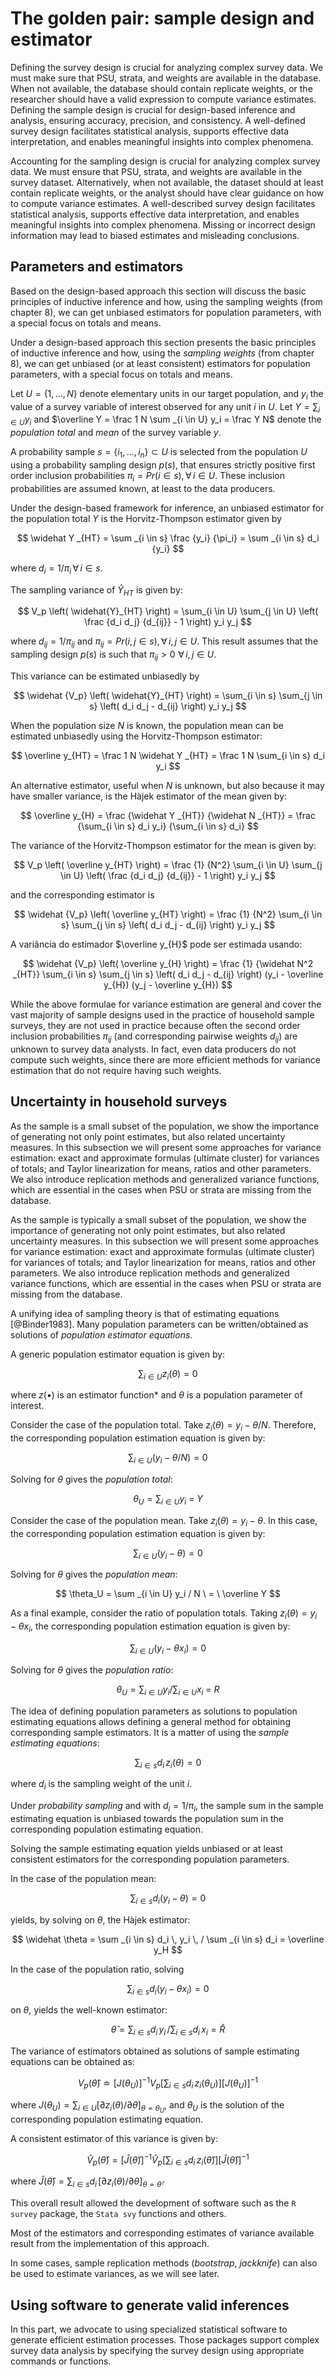 # The golden pair: sample design and estimator

Defining the survey design is crucial for analyzing complex survey data. We must make sure that PSU, strata, and weights are available in the database. When not available, the database should contain replicate weights, or the researcher should have a valid expression to compute variance estimates. Defining the sample design is crucial for design-based inference and analysis, ensuring accuracy, precision, and consistency. A well-defined survey design facilitates statistical analysis, supports effective data interpretation, and enables meaningful insights into complex phenomena.

Accounting for the sampling design is crucial for analyzing complex survey data. We must ensure that PSU, strata, and weights are available in the survey dataset. Alternatively, when not available, the dataset should at least contain replicate weights, or the analyst should have clear guidance on how to compute variance estimates. A well-described survey design facilitates statistical analysis, supports effective data interpretation, and enables meaningful insights into complex phenomena. Missing or incorrect design information may lead to biased estimates and misleading conclusions.

## Parameters and estimators

Based on the design-based approach this section will discuss the basic principles of inductive inference and how, using the sampling weights (from chapter 8), we can get unbiased estimators for population parameters, with a special focus on totals and means. 

Under a design-based approach this section presents the basic principles of inductive inference and how, using the *sampling weights* (from chapter 8), we can get unbiased (or at least consistent) estimators for population parameters, with a special focus on totals and means. 

Let $U = \left\{ 1, \ldots, N \right\}$ denote elementary units in our target population, and $y_i$ the value of a survey variable of interest observed for any unit $i$ in $U$. Let $Y = \sum _{i \in U} y_i$ and $\overline Y = \frac 1 N \sum _{i \in U} y_i = \frac Y N$ denote the *population total* and *mean* of the survey variable $y$.
 
A probability sample $s = \left\{ i_1, \ldots, i_n \right\} \subset U$ is selected from the population $U$ using a probability sampling design $p(s)$, that ensures strictly positive first order inclusion probabilities $\pi_i = Pr(i \in s), \, \forall \, i \in U$. These inclusion probabilities are assumed known, at least to the data producers. 

Under the design-based framework for inference, an unbiased estimator for the population total $Y$ is the Horvitz-Thompson estimator given by

$$
\widehat Y _{HT} = \sum _{i \in s} \frac {y_i} {\pi_i} =  \sum _{i \in s} d_i {y_i}
$$

where $d_i = 1 / \pi_i \, \forall \, i \in s$. 

The sampling variance of $\widehat Y _{HT}$ is given by:

$$
V_p \left( \widehat{Y}_{HT} \right) = \sum_{i \in U} \sum_{j \in U} \left( \frac {d_i d_j} {d_{ij}} - 1 \right) y_i y_j
$$

where $d_{ij} = 1 / \pi_{ij}$ and $\pi_{ij} = Pr(i,j \in s), \, \forall \, i,j \in U$. This result assumes that the sampling design $p(s)$ is such that $\pi_{ij} > 0 \,\, \forall \, i,j \in U$.

This variance can be estimated unbiasedly by

$$
\widehat {V_p} \left( \widehat{Y}_{HT} \right) = \sum_{i \in s} \sum_{j \in s} \left( d_i d_j - d_{ij} \right) y_i y_j
$$

When the population size $N$ is known, the population mean can be estimated unbiasedly using the Horvitz-Thompson estimator:

$$
\overline y_{HT} =  \frac 1 N \widehat Y _{HT} = \frac 1 N \sum_{i \in s} d_i y_i
$$

An alternative estimator, useful when $N$ is unknown, but also because it may have smaller variance, is the Hàjek estimator of the mean given by:

$$
\overline y_{H} =  \frac {\widehat Y _{HT}} {\widehat N _{HT}} = \frac {\sum_{i \in s} d_i y_i} {\sum_{i \in s} d_i}
$$

The variance of the Horvitz-Thompson estimator for the mean is given by:

$$
V_p \left( \overline y_{HT} \right) = \frac {1} {N^2} \sum_{i \in U} \sum_{j \in U} \left( \frac {d_i d_j} {d_{ij}} - 1 \right) y_i y_j
$$

and the corresponding estimator is

$$
\widehat {V_p} \left( \overline y_{HT}  \right) = \frac {1} {N^2} \sum_{i \in s} \sum_{j \in s} \left( d_i d_j - d_{ij} \right) y_i y_j
$$

A variância do estimador $\overline y_{H}$ pode ser estimada usando:

$$
\widehat {V_p} \left( \overline y_{H} \right) = \frac {1} {\widehat N^2 _{HT}} \sum_{i \in s} \sum_{j \in s} \left( d_i d_j - d_{ij} \right) (y_i - \overline y_{H}) (y_j - \overline y_{H})
$$

While the above formulae for variance estimation are general and cover the vast majority of sample designs used in the practice of household sample surveys, they are not used in practice because often the second order inclusion probabilities $\pi_{ij}$ (and corresponding pairwise weights $d_{ij}$) are unknown to survey data analysts. In fact, even data producers do not compute such weights, since there are more efficient methods for variance estimation that do not require having such weights.


## Uncertainty in household surveys

As the sample is a small subset of the population, we show the importance of generating not only point estimates, but also related uncertainty measures. In this subsection we will present some approaches for variance estimation: exact and approximate formulas (ultimate cluster) for variances of totals; and Taylor linearization for means, ratios and other parameters. We also introduce replication methods and generalized variance functions, which are essential in the cases when PSU or strata are missing from the database.

As the sample is typically a small subset of the population, we show the importance of generating not only point estimates, but also related uncertainty measures. In this subsection we will present some approaches for variance estimation: exact and approximate formulas (ultimate cluster) for variances of totals; and Taylor linearization for means, ratios and other parameters. We also introduce replication methods and generalized variance functions, which are essential in the cases when PSU or strata are missing from the database.

A unifying idea of sampling theory is that of estimating equations [@Binder1983]. Many population parameters can be written/obtained as solutions of *population estimator equations*.

A generic population estimator equation is given by:

$$
\sum _{i \in U} z_i (\theta) = 0
$$

where $z(\bullet)$ is an estimator function* and $\theta$ is a population parameter of interest.

Consider the case of the population total. Take $z_i(\theta) = y_i - \theta/N$. Therefore, the corresponding population estimation equation is given by:

$$
\sum _{i \in U} (y_i - \theta / N) = 0
$$

Solving for $\theta$ gives the *population total*:

$$
\theta_U = \sum _{i \in U} y_i \ = \ Y
$$

Consider the case of the population mean. Take $z_i(\theta) = y_i - \theta$. In this case, the corresponding population estimation equation is given by:

$$
\sum _{i \in U} (y_i - \theta) = 0
$$

Solving for $\theta$ gives the *population mean*:

$$
\theta_U = \sum _{i \in U} y_i / N \ = \ \overline Y
$$

As a final example, consider the ratio of population totals. Taking $z_i(\theta) = y_i - \theta x_i$, the corresponding population estimation equation is given by:

$$
\sum _{i \in U} (y_i - \theta x_i) = 0
$$

Solving for $\theta$ gives the *population ratio*:

$$
\theta_U = \sum _{i \in U} y_i / \sum _{i \in U} x_i \ = \ R
$$

The idea of defining population parameters as solutions to population estimating equations allows defining a general method for obtaining corresponding sample estimators. It is a matter of using the *sample estimating equations*:

$$
\sum _{i \in s} d_i \, z_i (\theta) = 0
$$

where $d_i$ is the sampling weight of the unit $i$. 

Under *probability sampling* and with $d_i = 1 / \pi_i$, the sample sum in the sample estimating equation is unbiased towards the population sum in the corresponding population estimating equation.

Solving the sample estimating equation yields unbiased or at least consistent estimators for the corresponding population parameters.

In the case of the population mean:

$$
\sum _{i \in s} d_i (y_i - \theta) = 0
$$

yields, by solving on $\theta$, the Hàjek estimator:

$$
\widehat \theta = \sum _{i \in s} d_i \, y_i \, / \sum _{i \in s} d_i = \overline y_H
$$

In the case of the population ratio, solving

$$
\sum _{i \in s} d_i (y_i - \theta x_i) = 0
$$

on $\theta$, yields the well-known estimator:

$$
\widehat \theta = \sum _{i \in s} d_i \, y_i \, / \sum _{i \in s} d_i \, x_i= \widehat R
$$

The variance of estimators obtained as solutions of sample estimating equations can be obtained as:

$$
V_p (\widehat \theta) \doteq \left[ J (\theta_U) \right] ^{-1} V_p \left[ \sum _{i \in s} d_i \, z_i (\theta_U) \right] \left[ J (\theta_U) \right] ^{-1}
$$

where $J (\theta_U) = \sum _{i \in U} \left[ \partial{z_i (\theta)} / \partial \theta \right]_{\theta = \theta_U}$, and $\theta_U$ is the solution of the corresponding population estimating equation.

A consistent estimator of this variance is given by:

$$
\widehat V_p (\widehat \theta) = \left[ \widehat J ( \widehat \theta) \right] ^{-1} \widehat V_p \left[ \sum _{i \in s} d_i \, z_i (\widehat \theta)\right] \left[ \widehat J ( \widehat \theta) \right] ^{-1}
$$

where $\widehat J (\widehat \theta) = \sum _{i \in s} d_i \, \left[ \partial{z_i ( \theta)} / \partial \theta \right]_{\theta = \widehat \theta}$.

This overall result allowed the development of software such as the `R survey` package, the `Stata svy` functions and others.

Most of the estimators and corresponding estimates of variance available result from the implementation of this approach.

In some cases, sample replication methods (*bootstrap*, *jackknife*) can also be used to estimate variances, as we will see later.


## Using software to generate valid inferences

In this part, we advocate to using specialized statistical software to generate efficient estimation processes. Those packages support complex survey data analysis by specifying the survey design using appropriate commands or functions.




